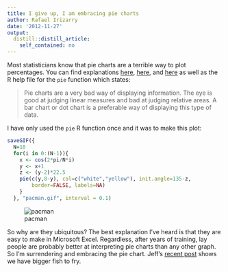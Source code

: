 ```yaml
---
title: I give up, I am embracing pie charts
author: Rafael Irizarry
date: '2012-11-27'
output:
  distill::distill_article:
    self_contained: no
---
```


Most statisticians know that pie charts are a terrible way to plot percentages. You can find explanations [here](http://www.biostat.wisc.edu/~kbroman/topten_worstgraphs/), [here](http://blog.revolutionanalytics.com/2009/08/how-pie-charts-fail.html), and [here](https://www.google.com/search?q=why+do+pie+charts+suck&oq=why+do+pie+charts+suck&aqs=chrome.0.57j62.4254&sugexp=chrome,mod=3&sourceid=chrome&ie=UTF-8) as well as the R help file for the `pie` function which states:

> Pie charts are a very bad way of displaying information. The eye is good at judging linear measures and bad at judging relative areas. A bar chart or dot chart is a preferable way of displaying this type of data.


I have only used the `pie` R function once and it was to make this plot:

```r
saveGIF({
  N=10
  for(i in 0:(N-1)){
    x <- cos(2*pi/N*i)
    y <- x+1
    z <- (y-2)*22.5
    pie(c(y,8-y), col=c("white","yellow"), init.angle=135-z, 
        border=FALSE, labels=NA)
    }
  }, "pacman.gif", interval = 0.1)
```

![pacman](https://raw.githubusercontent.com/simplystats/simplystats.github.io/master/_images/pacman.gif)

  
So why are they ubiquitous? The best explanation I've heard is that they are easy to make in Microsoft Excel. Regardless, after years of training, lay people are probably better at interpreting pie charts than any other graph. So I'm surrendering and embracing the pie chart. Jeff's [recent post](http://simplystatistics.org/2012/11/26/the-statisticians-at-fox-news-use-classic-and-novel-graphical-techniques-to-lead-with-data/) shows we have bigger fish to fry.

